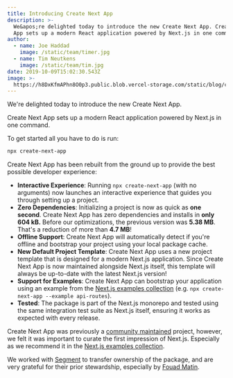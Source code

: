 ```yaml
---
title: Introducing Create Next App
description: >-
  We&apos;re delighted today to introduce the new Create Next App. Create Next
  App sets up a modern React application powered by Next.js in one command.
author:
  - name: Joe Haddad
    image: /static/team/timer.jpg
  - name: Tim Neutkens
    image: /static/team/tim.jpg
date: 2019-10-09T15:02:30.543Z
image: >-
  https://h8DxKfmAPhn8O0p3.public.blob.vercel-storage.com/static/blog/create-next-app/twitter-card.png
---
```


We're delighted today to introduce the new Create Next App.

Create Next App sets up a modern React application powered by Next.js in one command.

To get started all you have to do is run:

```bash filename="Terminal"
npx create-next-app
```

Create Next App has been rebuilt from the ground up to provide the best possible developer experience:

*   **Interactive Experience**: Running `npx create-next-app` (with no arguments) now launches an interactive experience that guides you through setting up a project.
*   **Zero Dependencies**: Initializing a project is now as quick as **one second**. Create Next App has zero dependencies and installs in **only 604 kB.** Before our optimizations, the previous version was **5.38 MB**. That's a reduction of more than **4.7 MB**!
*   **Offline Support**: Create Next App will automatically detect if you're offline and bootstrap your project using your local package cache.
*   **New Default Project Template**: Create Next App uses a new project template that is designed for a modern Next.js application. Since Create Next App is now maintained alongside Next.js itself, this template will always be up-to-date with the latest Next.js version!
*   **Support for Examples**: Create Next App can bootstrap your application using an example from the [Next.js examples collection](https://github.com/vercel/next.js/tree/canary/examples) (e.g. `npx create-next-app --example api-routes`).
*   **Tested**: The package is part of the Next.js monorepo and tested using the same integration test suite as Next.js itself, ensuring it works as expected with every release.

Create Next App was previously a [community maintained](https://open.segment.com/create-next-app/) project, however, we felt it was important to curate the first impression of Next.js. Especially as we recommend it in the [Next.js examples collection](https://github.com/vercel/next.js/tree/canary/examples).

We worked with [Segment](https://segment.com/) to transfer ownership of the package, and are very grateful for their prior stewardship, especially by [Fouad Matin](https://twitter.com/fouadmatin).
